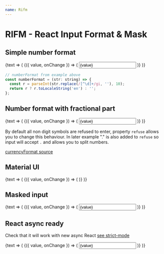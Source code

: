 ```yaml
---
name: Rifm
---
```


# RIFM - React Input Format & Mask


## Simple number format

<Playground>
  <Value initial={''}>
    {text => (
      <Rifm
        value={text.value}
        onChange={text.set}
        format={numberFormat}
      >
        {({ value, onChange }) => (
          <input value={value} onChange={onChange} className={css({textAlign:"right"})}/>
        )}
      </Rifm>
    )}
  </Value>
</Playground>

```javascript
// numberFormat from example above
const numberFormat = (str: string) => {
  const r = parseInt(str.replace(/[^\d]+/gi, ''), 10);
  return r ? r.toLocaleString('en') : '';
};
```

## Number format with fractional part

<Playground>
  <Value initial={''}>
    {text => (
      <Rifm
        refuse={/[^\d.]/ig}
        value={text.value}
        onChange={text.set}
        format={currencyFormat}
      >
        {({ value, onChange }) => (
          <input value={value} onChange={onChange} className={css({textAlign:"right"})}/>
        )}
      </Rifm>
    )}
  </Value>
</Playground>

By default all non digit symbols are refused to enter,
property `refuse` allows you to change this behaviour.
In later example "." is also added to `refuse` so input will accept `.`
and allows you to split numbers.

[currencyFormat source](./docs/format.js)

## Material UI

<Playground>
  <Value initial={''}>
    {text => (
      <Rifm
        refuse={/[^\d.]/ig}
        value={text.value}
        onChange={text.set}
        format={currencyFormat}
      >
        {({ value, onChange }) => (
          <TextField value={value} onChange={onChange} className={css({input: {textAlign:"right"}})}/>
        )}
      </Rifm>
    )}
  </Value>
</Playground>

## Masked input

<Playground>
  <Value initial={'12-34-5678'}>
    {text => (
      <Rifm
        mask
        value={text.value}
        onChange={text.set}
        format={dateFormat}
      >
        {({ value, onChange }) => (
          <input placeholder="dd-mm-yyyy" value={value} onChange={onChange} />
        )}
      </Rifm>
    )}
  </Value>
</Playground>

## React async ready

Check that it will work with new async React [see strict-mode](https://reactjs.org/docs/strict-mode.html)

<Playground>
  <React.StrictMode>
    <Value initial={''}>
      {text => (
        <Rifm
          refuse={/[^\d.]/ig}
          value={text.value}
          onChange={text.set}
          format={currencyFormat}
        >
          {({ value, onChange }) => (
            <input value={value} onChange={onChange} className={css({textAlign:"right"})}/>
          )}
        </Rifm>
      )}
    </Value>
  </React.StrictMode>
</Playground>
